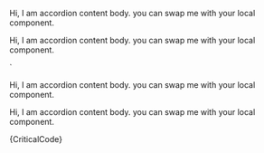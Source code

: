 


<Accordion state="critical">
  <AccordionItem title="Accordion title">
    <AccordionItemBody>
       <p>
        Hi, I am accordion content body. you can swap me with your local
        component.
       </p>
    </AccordionItemBody>
  </AccordionItem>
  <AccordionItem title="Accordion title">
    <AccordionItemBody>
      <p>
      Hi, I am accordion content body. you can swap me with your local
      component.
      </p>
    </AccordionItemBody>
  </AccordionItem>
</Accordion>
`

<Section
    contained={true}
    border={true}
    style={{ paddingRight: 0, paddingLeft: 0 }}
>
    <Preview wrapper={true}>
    	<Accordion state="critical">
    		<AccordionItem title="Accordion title">
    			<AccordionItemBody>
    				<p>
    					Hi, I am accordion content body. you can swap me with your local
    					component.
    				</p>
    			</AccordionItemBody>
    		</AccordionItem>
    		<AccordionItem title="Accordion title">
    			<AccordionItemBody>
    				<p>
    					Hi, I am accordion content body. you can swap me with your local
    					component.
    				</p>
    			</AccordionItemBody>
    		</AccordionItem>
    	</Accordion>
    </Preview>
    <Snippet language="js">{CriticalCode}</Snippet>

</Section>
